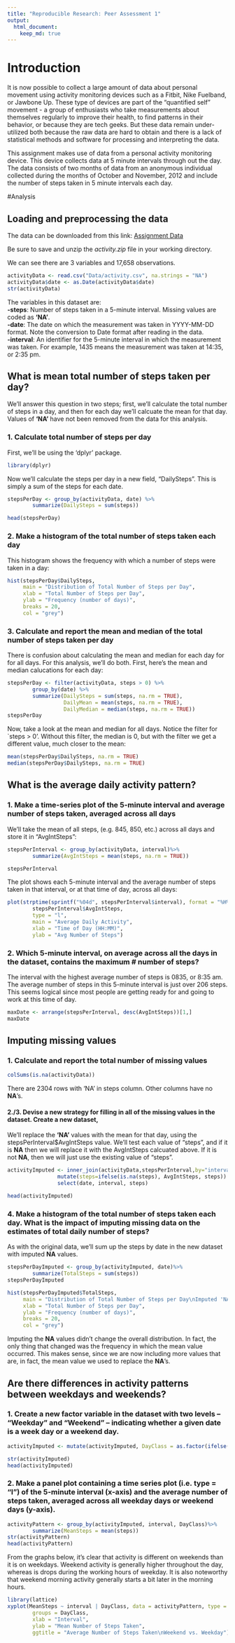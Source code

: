 ```yaml
---
title: "Reproducible Research: Peer Assessment 1"
output: 
  html_document:
    keep_md: true
---
```

# Introduction
It is now possible to collect a large amount of data about personal movement using activity monitoring devices such as a Fitbit, Nike Fuelband, or Jawbone Up. These type of devices are part of the “quantified self” movement - a group of enthusiasts who take measurements about themselves regularly to improve their health, to find patterns in their behavior, or because they are tech geeks. But these data remain under-utilized both because the raw data are hard to obtain and there is a lack of statistical methods and software for processing and interpreting the data.

This assignment makes use of data from a personal activity monitoring device. This device collects data at 5 minute intervals through out the day. The data consists of two months of data from an anonymous individual collected during the months of October and November, 2012 and include the number of steps taken in 5 minute intervals each day.  

#Analysis

## Loading and preprocessing the data
The data can be downloaded from this link: [Assignment Data](https://d396qusza40orc.cloudfront.net/repdata%2Fdata%2Factivity.zip)

Be sure to save and unzip the *activity.zip* file in your working directory.  

We can see there are 3 variables and 17,658 observations.
```r
activityData <- read.csv("Data/activity.csv", na.strings = "NA")
activityData$date <- as.Date(activityData$date)
str(activityData)
```

The variables in this dataset are:  
**-steps**:  Number of steps taken in a 5-minute interval.  Missing values are coded as **'NA'**.  
**-date**:  The date on which the measurement was taken in YYYY-MM-DD format. Note the conversion to Date format after reading in the data.  
**-interval**: An identifier for the 5-minute interval in which the measurement was taken. For example, 1435 means the measurement was taken at 14:35, or 2:35 pm.  


## What is mean total number of steps taken per day?
We'll answer this question in two steps; first, we'll calculate the total number of steps in a day, and then for each day we'll calcuate the mean for that day.  Values of **'NA'** have not been removed from the data for this analysis.

### 1. Calculate total number of steps per day  
First, we'll be using the 'dplyr' package.

```r
library(dplyr)
```

Now we'll calculate the steps per day in a new field, "DailySteps".  This is simply a sum of the steps for each date.

```r
stepsPerDay <- group_by(activityData, date) %>%
        summarize(DailySteps = sum(steps))

head(stepsPerDay)
```

### 2. Make a histogram of the total number of steps taken each day  
This histogram shows the frequency with which a number of steps were taken in a day:  

```r
hist(stepsPerDay$DailySteps,
     main = "Distribution of Total Number of Steps per Day",
     xlab = "Total Number of Steps per Day",
     ylab = "Frequency (number of days)",
     breaks = 20,
     col = "grey")
```

### 3. Calculate and report the mean and median of the total number of steps taken per day  
There is confusion about calculating the mean and median for each day for for all days. For this analysis, we'll do both.  First, here's the mean and median calucations for each day:  
```r
stepsPerDay <- filter(activityData, steps > 0) %>%
        group_by(date) %>%
        summarize(DailySteps = sum(steps, na.rm = TRUE),
                  DailyMean = mean(steps, na.rm = TRUE),
                  DailyMedian = median(steps, na.rm = TRUE))
stepsPerDay
```

Now, take a look at the mean and median for all days.  Notice the filter for `steps > 0'.  Without this filter, the median is 0, but with the filter we get a different value, much closer to the mean:  
```r
mean(stepsPerDay$DailySteps, na.rm = TRUE)
median(stepsPerDay$DailySteps, na.rm = TRUE)
```

## What is the average daily activity pattern?
### 1. Make a time-series plot of the 5-minute interval and average number of steps taken, averaged across all days    
We'll take the mean of all steps, (e.g. 845, 850, etc.) across all days and store it in "AvgIntSteps":  
```r
stepsPerInterval <- group_by(activityData, interval)%>%
        summarize(AvgIntSteps = mean(steps, na.rm = TRUE))

stepsPerInterval
```

The plot shows each 5-minute interval and the average number of steps taken in that interval, or at that time of day, across all days:  

```r
plot(strptime(sprintf("%04d", stepsPerInterval$interval), format = "%H%M"),
        stepsPerInterval$AvgIntSteps, 
        type = "l",
        main = "Average Daily Activity",
        xlab = "Time of Day (HH:MM)",
        ylab = "Avg Number of Steps")
```

### 2. Which 5-minute interval, on average across all the days in the dataset, contains the maximum # number of steps? 

The interval with the highest average number of steps is 0835, or 8:35 am.  The average number of steps in this 5-minute interval is just over 206 steps.  This seems logical since most people are getting ready for and going to work at this time of day. 

```r
maxDate <- arrange(stepsPerInterval, desc(AvgIntSteps))[1,] 
maxDate
```

## Imputing missing values
### 1. Calculate and report the total number of missing values  
```r
colSums(is.na(activityData))
```
There are 2304 rows with 'NA' in steps column.  Other columns have no **NA**'s.

#### 2./3. Devise a new strategy for filling in all of the missing values in the dataset.  Create a new dataset, 
We'll replace the **'NA'** values with the mean for that day, using the stepsPerInterval$AvgIntSteps value.  We'll test each value of "steps", and if it is **NA** then we will replace it with the AvgIntSteps calcuated above.  If it is not **NA**, then we will just use the existing value of "steps".

```r
activityImputed <- inner_join(activityData,stepsPerInterval,by="interval") %>%
                mutate(steps=ifelse(is.na(steps), AvgIntSteps, steps)) %>%
                select(date, interval, steps)

head(activityImputed)
```

### 4. Make a histogram of the total number of steps taken each day. What is the impact of imputing missing data on the estimates of total daily number of steps?  
As with the original data, we'll sum up the steps by date in the new dataset with imputed **NA** values.

```r
stepsPerDayImputed <- group_by(activityImputed, date)%>%
        summarize(TotalSteps = sum(steps))
stepsPerDayImputed

hist(stepsPerDayImputed$TotalSteps,
     main = "Distribution of Total Number of Steps per Day\nImputed 'NA' values",
     xlab = "Total Number of Steps per Day",
     ylab = "Frequency (number of days)",
     breaks = 20,
     col = "grey")
```
Imputing the **NA** values didn't change the overall distribution.  In fact, the only thing that changed was the frequency in which the mean value occurred.  This makes sense, since we are now including more values that are, in fact, the mean value we used to replace the **NA**'s.  

## Are there differences in activity patterns between weekdays and weekends?

### 1. Create a new factor variable in the dataset with two levels -- "Weekday" and "Weekend" -- indicating whether a given date is a week day or a weekend day.  

```r
activityImputed <- mutate(activityImputed, DayClass = as.factor(ifelse(weekdays(date) %in% c("Saturday", "Sunday"), "Weekend", "Weekday")))

str(activityImputed)
head(activityImputed)
```

### 2. Make a panel plot containing a time series plot (i.e. type = "l") of the 5-minute interval (x-axis) and the average number of steps taken, averaged across all weekday days or weekend days (y-axis). 

```r
activityPattern <- group_by(activityImputed, interval, DayClass)%>%
        summarize(MeanSteps = mean(steps))
str(activityPattern)
head(activityPattern)
```

From the graphs below, it's clear that activity is different on weekends than it is on weekdays.  Weekend activity is generally higher throughout the day, whereas is drops during the working hours of weekday.  It is also noteworthy that weekend morning activity generally starts a bit later in the morning hours.  

```r
library(lattice)
xyplot(MeanSteps ~ interval | DayClass, data = activityPattern, type = "l", layout = c(1,2),
        groups = DayClass,
        xlab = "Interval",
        ylab = "Mean Number of Steps Taken",
        ggtitle = "Average Number of Steps Taken\nWeekend vs. Weekday")
```


